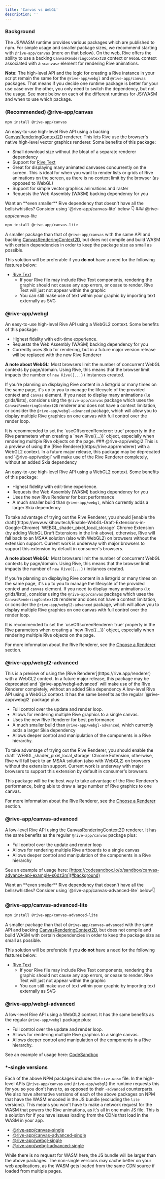 ```yaml
---
title: 'Canvas vs WebGL'
description: ''
---
```


### Background

The JS/WASM runtime provides various packages which are published to npm. For simple usage and smaller package sizes, we recommend starting with `@rive-app/canvas` (more on that below). On the web, Rive offers the ability to use a backing `CanvasRenderingContext2D` context or `WebGL` context associated with a `<canvas>` element for rendering Rive animations.

**Note:** The high-level API and the logic for creating a Rive instance in your script remain the same for the `@rive-app/webgl` and `@rive-app/canvas` packages. That means if you decide one runtime package is better for your use case over the other, you only need to switch the dependency, but not the usage. See more below on each of the different runtimes for JS/WASM and when to use which package.

### (Recommended) @rive-app/canvas

```bash
npm install @rive-app/canvas
```

An easy-to-use high-level Rive API using a backing [CanvasRenderingContext2D](https://developer.mozilla.org/en-US/docs/Web/API/Canvas_API) renderer. This lets Rive use the browser's native high-level vector graphics renderer. Some benefits of this package:

- Small download size without the bloat of a separate renderer dependency
- Support for [Rive Text](/editor/text/)
- Great for displaying many animated canvases concurrently on the screen. This is ideal for when you want to render lists or grids of Rive animations on the screen, as there is no context limit by the browser (as opposed to WebGL)
- Support for simple vector graphics animations and raster
- Requests the Web Assembly (WASM) backing dependency for you

<Note>
Want an **even smaller** Rive dependency that doesn't have all the bells/whistles? Consider using `@rive-app/canvas-lite` below 👇
</Note>
### @rive-app/canvas-lite

```bash
npm install @rive-app/canvas-lite
```

A smaller package than that of `@rive-app/canvas` with the same API and backing [CanvasRenderingContext2D](https://developer.mozilla.org/en-US/docs/Web/API/Canvas_API), but does not compile and build WASM with certain dependencies in order to keep the package size as small as possible.

This solution will be preferable if you **do not** have a need for the following features below:

- [Rive Text](/editor/text/)
  - If your Rive file may include Rive Text components, rendering the graphic should not cause any app errors, or cease to render. Rive Text will just not appear within the graphic
  - You can still make use of text within your graphic by importing text externally as SVG

### @rive-app/webgl


An easy-to-use high-level Rive API using a WebGL2 context. Some benefits of this package:

- Highest fidelity with edit-time experience.
- Requests the Web Assembly (WASM) backing dependency for you
- Currently uses Skia for rendering, but in a future major version release will be replaced with the new Rive Renderer

**A note about WebGL:** Most browsers limit the number of concurrent WebGL contexts by page/domain. Using Rive, this means that the browser limit impacts the number of `new Rive({...})` instances created.

If you're planning on displaying Rive content in a list/grid or many times on the same page, it's up to you to manage the lifecycle of the provided context and `canvas` element. If you need to display many animations (i.e grids/lists), consider using the `@rive-app/canvas` package which uses the `CanvasRenderingContext2D` renderer and does not have a context limitation, or consider the `@rive-app/webgl-advanced` package, which will allow you to display multiple Rive graphics on one canvas with full control over the render loop.

<Note>
 It is recommended to set the `useOffscreenRenderer: true` property in the Rive parameters when creating a `new Rive({...})` object, especially when rendering multiple Rive objects on the page.
</Note>
### @rive-app/webgl2

<Note>
 This is a preview of using the [Rive Renderer](https://rive.app/renderer) with a WebGL2 context. In a future major release, this package may be deprecated and `@rive-app/webgl` will make use of the Rive Renderer completely, without an added Skia dependency
</Note>

An easy-to-use high-level Rive API using a WebGL2 context. Some benefits of this package:

- Highest fidelity with edit-time experience.
- Requests the Web Assembly (WASM) backing dependency for you
- Uses the new Rive Renderer for best performance
- A much smaller build than `@rive-app/webgl`, which currently adds a larger Skia dependency

<Note>
 To take advantage of trying out the Rive Renderer, you should [enable the draft](https://www.wikihow.tech/Enable-WebGL-Draft-Extensions-in-Google-Chrome) `WEBGL_shader_pixel_local_storage` Chrome Extension (by adding WebGL Draft Extensions in the link above), otherwise, Rive will fall back to an MSAA solution (also with WebGL2) on browsers without the extension support. Current work is underway with major browsers to support this extension by default in consumer's browsers.
</Note>

**A note about WebGL:** Most browsers limit the number of concurrent WebGL contexts by page/domain. Using Rive, this means that the browser limit impacts the number of `new Rive({...})` instances created.

If you're planning on displaying Rive content in a list/grid or many times on the same page, it's up to you to manage the lifecycle of the provided context and `canvas` element. If you need to display many animations (i.e grids/lists), consider using the `@rive-app/canvas` package which uses the `CanvasRenderingContext2D` renderer and does not have a context limitation, or consider the `@rive-app/webgl2-advanced` package, which will allow you to display multiple Rive graphics on one canvas with full control over the render loop.

<Note>
 It is recommended to set the `useOffscreenRenderer: true` property in the Rive parameters when creating a `new Rive({...})` object, especially when rendering multiple Rive objects on the page.
</Note>

For more information about the Rive Renderer, see the [Choose a Renderer](../choose-a-renderer/) section.

### @rive-app/webgl2-advanced
<Note>
 This is a preview of using the [Rive Renderer](https://rive.app/renderer) with a WebGL2 context. In a future major release, this package may be deprecated and `@rive-app/webgl-advanced` will make use of the Rive Renderer completely, without an added Skia dependency
</Note>
A low-level Rive API using a WebGL2 context. It has the same benefits as the regular `@rive-app/webgl2` package plus:

- Full control over the update and render loop.
- Allows for rendering multiple Rive graphics to a single canvas.
- Uses the new Rive Renderer for best performance
- A much smaller build than `@rive-app/webgl-advanced`, which currently adds a larger Skia dependency
- Allows deeper control and manipulation of the components in a Rive hierarchy.

<Note>
 To take advantage of trying out the Rive Renderer, you should enable the draft `WEBGL_shader_pixel_local_storage` Chrome Extension, otherwise, Rive will fall back to an MSAA solution (also with WebGL2) on browsers without the extension support. Current work is underway with major browsers to support this extension by default in consumer's browsers.
</Note>

This package will be the best way to take advantage of the Rive Renderer's performance, being able to draw a large number of Rive graphics to one canvas.

For more information about the Rive Renderer, see the [Choose a Renderer](../choose-a-renderer/) section.

### @rive-app/canvas-advanced

A low-level Rive API using the [CanvasRenderingContext2D](https://developer.mozilla.org/en-US/docs/Web/API/Canvas_API) renderer. It has the same benefits as the regular `@rive-app/canvas` package plus:

- Full control over the update and render loop
- Allows for rendering multiple Rive artboards to a single canvas
- Allows deeper control and manipulation of the components in a Rive hierarchy

See an example of usage here: [https://codesandbox.io/p/sandbox/canvas-advance-api-example-s6dz3m](#background)

<Note>
 Want an **even smaller** Rive dependency that doesn't have all the bells/whistles? Consider using `@rive-app/canvas-advanced-lite` below👇
</Note>

### @rive-app/canvas-advanced-lite

```bash
npm install @rive-app/canvas-advanced-lite
```

A smaller package than that of `@rive-app/canvas-advanced` with the same API and backing [CanvasRenderingContext2D](https://developer.mozilla.org/en-US/docs/Web/API/Canvas_API), but does not compile and build WASM with certain dependencies in order to keep the package size as small as possible.

This solution will be preferable if you **do not** have a need for the following features below:

- [Rive Text](/editor/text/)
  - If your Rive file may include Rive Text components, rendering the graphic should not cause any app errors, or cease to render. Rive Text will just not appear within the graphic
  - You can still make use of text within your graphic by importing text externally as SVG

### @rive-app/webgl-advanced

A low-level Rive API using a WebGL2 context. It has the same benefits as the regular `@rive-app/webgl` package plus:

- Full control over the update and render loop.
- Allows for rendering multiple Rive graphics to a single canvas.
- Allows deeper control and manipulation of the components in a Rive hierarchy.

See an example of usage here: [CodeSandbox](https://codesandbox.io/p/sandbox/rive-canvas-advanced-api-centaur-example-q6snxp)

### *-single versions

Each of the above NPM packages includes the `rive.wasm` file. In the high-level APIs (`@rive-app/canvas` and `@rive-app/webgl`) the runtime requests this for you so you don't have to, as opposed to their `-advanced` counterparts. We also have alternative versions of each of the above packages on NPM that have the WASM encoded in the JS bundle (excluding the `lite` versions). This means you won't have to make a network request for the WASM that powers the Rive animations, as it's all in one main JS file. This is a solution for if you have issues loading from the CDNs that load in the WASM in your app.

- [@rive-app/canvas-single](https://www.npmjs.com/package/@rive-app/canvas-single)
- [@rive-app/canvas-advanced-single](https://www.npmjs.com/package/@rive-app/canvas-advanced-single)
- [@rive-app/webgl-single](https://www.npmjs.com/package/@rive-app/webgl-single)
- [@rive-app/webgl-advanced-single](https://www.npmjs.com/package/@rive-app/webgl-advanced-single)

While there is no request for WASM here, the JS bundle will be larger than the above packages. The non-single versions may cache better on your web applications, as the WASM gets loaded from the same CDN source if loaded from multiple pages.